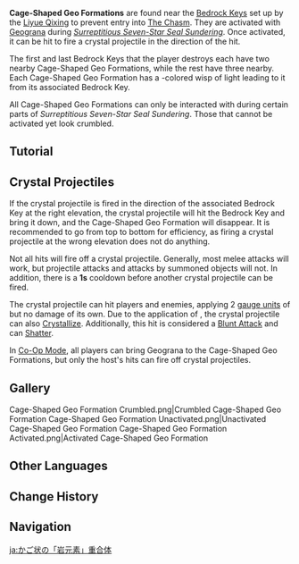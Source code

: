 {{Terminology Infobox
|image  = Cage-Shaped Geo Formation Activated.png
|type   = Exploration
|region = Liyue
|area   = The Chasm (Area)
}}
'''Cage-Shaped Geo Formations''' are found near the [[Bedrock Key]]s set up by the [[Liyue Qixing]] to prevent entry into [[The Chasm: Underground Mines|The Chasm]]. They are activated with [[Geograna]] during ''[[Surreptitious Seven-Star Seal Sundering]]''. Once activated, it can be hit to fire a crystal projectile in the direction of the hit.

The first and last Bedrock Keys that the player destroys each have two nearby Cage-Shaped Geo Formations, while the rest have three nearby. Each Cage-Shaped Geo Formation has a {{Geo}}-colored wisp of light leading to it from its associated Bedrock Key.

All Cage-Shaped Geo Formations can only be interacted with during certain parts of ''Surreptitious Seven-Star Seal Sundering''. Those that cannot be activated yet look crumbled.

==Tutorial==
{{Tutorial|Cage-Shaped Geo Formations?}}

==Crystal Projectiles==
If the crystal projectile is fired in the direction of the associated Bedrock Key at the right elevation, the crystal projectile will hit the Bedrock Key and bring it down, and the Cage-Shaped Geo Formation will disappear. It is recommended to go from top to bottom for efficiency, as firing a crystal projectile at the wrong elevation does not do anything.

Not all hits will fire off a crystal projectile. Generally, most melee attacks will work, but projectile attacks and attacks by summoned objects will not.<!-- exact condition: "local" ability, which is explicitly defined for those kinds of attacks and only broadly follows some kind of pattern --> In addition, there is a '''1s''' cooldown before another crystal projectile can be fired.

The crystal projectile can hit players and enemies, applying 2 [[Elemental Gauge Theory|gauge units]] of {{Geo}} but no damage of its own. Due to the application of {{Geo}}, the crystal projectile can also [[Crystallize]]. Additionally, this hit is considered a [[Blunt Attack]] and can [[Shatter]].

In [[Co-Op Mode]], all players can bring Geograna to the Cage-Shaped Geo Formations, but only the host's hits can fire off crystal projectiles.

==Gallery==
<gallery>
Cage-Shaped Geo Formation Crumbled.png|Crumbled Cage-Shaped Geo Formation
Cage-Shaped Geo Formation Unactivated.png|Unactivated Cage-Shaped Geo Formation
Cage-Shaped Geo Formation Activated.png|Activated Cage-Shaped Geo Formation
</gallery>

==Other Languages==
{{Other Languages
|en      = Cage-Shaped Geo Formation
|zhs     = 笼状「岩元素」聚合物
|zhs_rm  = Lóngzhuàng "Yán Yuánsù" Jùhéwù
|zht     = 籠狀「岩元素」聚合物
|zht_rm  = Lóngzhuàng "Yán Yuánsù" Jùhéwù
|zh_tl   = Cage-Shaped "Geo Element" Aggregation
|zh_note = {{zh|s=聚合物|t=聚合物|rm=Jùhéwù}} is the word for {{w|polymer}}, but in this context, it should be interpreted literally as "something that is aggregated."
|ja      = かご状の「岩元素」重合体
|ja_rm   = Kago-jou no "Iwa Genso" Juugoutai
|ja_tl   = Cage-Shaped "Geo Element" Polymer
|ko      = 새장 모양의 「바위 원소」폴리머
|ko_rm   = Saejang Moyang-ui "Bawi Wonso" Polimeo
|ko_tl   = Cage-Shaped "Rock Element" Polymer
|es      = Jaula rocosa
|es_tl   = Rocky Cage
|fr      = Coalescence Géo en forme de cage
|fr_tl   = Cage-Shaped Geo Coalescence
|ru      = Гео скопление в форме клетки
|ru_tl   = Geo Cluster in the Shape of a Cage
|th      = ส่วนประกอบ "ธาตุหิน" รูปร่างเหมือนกรง
|th_rm   = 
|th_tl   = 
|vi      = Tạo Vật Nguyên Tố Nham Hình Chiếc Lồng
|vi_tl   = 
|de      = Käfigförmige Substanzen mit Geo-Kraft
|de_tl   = Cage-Shaped Substance with Geo Force
|id      = Formasi Elemen Geo Berbentuk Kurungan
|id_tl   = Cage-Shaped Geo Element Formation
|pt      = Formação Geo em Forma de Jaula
|pt_tl   = Geo Formation in the Shape of a Cage
|tr      = Kafese Benzeyen Toprak Oluşum
|tr_tl   = 
|it      = Formazione di Geo simile a gabbia
|it_tl   = 
}}

==Change History==
{{Change History|2.6}}

==Navigation==
{{Exploration Navbox|Liyue}}

[[ja:かご状の「岩元素」重合体]]